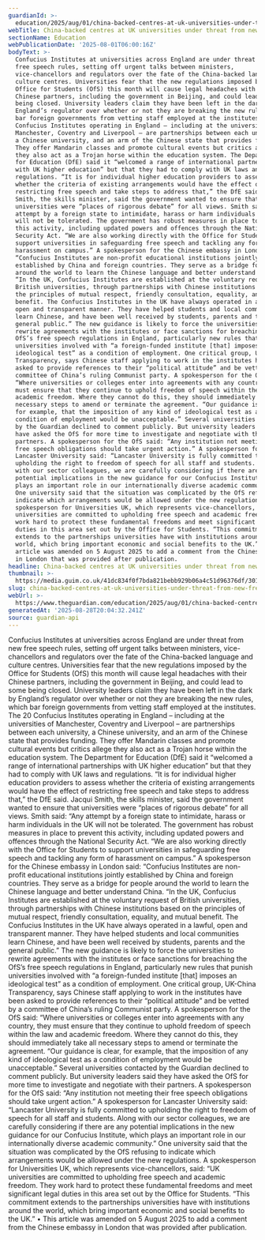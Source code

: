 ```yaml
---
guardianId: >-
  education/2025/aug/01/china-backed-centres-at-uk-universities-under-threat-from-new-free-speech-laws
webTitle: China-backed centres at UK universities under threat from new free speech laws
sectionName: Education
webPublicationDate: '2025-08-01T06:00:16Z'
bodyText: >-
  Confucius Institutes at universities across England are under threat from new
  free speech rules, setting off urgent talks between ministers,
  vice-chancellors and regulators over the fate of the China-backed language and
  culture centres. Universities fear that the new regulations imposed by the
  Office for Students (OfS) this month will cause legal headaches with their
  Chinese partners, including the government in Beijing, and could lead to some
  being closed. University leaders claim they have been left in the dark by
  England’s regulator over whether or not they are breaking the new rules, which
  bar foreign governments from vetting staff employed at the institutes. The 20
  Confucius Institutes operating in England – including at the universities of
  Manchester, Coventry and Liverpool – are partnerships between each university,
  a Chinese university, and an arm of the Chinese state that provides funding.
  They offer Mandarin classes and promote cultural events but critics allege
  they also act as a Trojan horse within the education system. The Department
  for Education (DfE) said it “welcomed a range of international partnerships
  with UK higher education” but that they had to comply with UK laws and
  regulations. “It is for individual higher education providers to assess
  whether the criteria of existing arrangements would have the effect of
  restricting free speech and take steps to address that,” the DfE said. Jacqui
  Smith, the skills minister, said the government wanted to ensure that
  universities were “places of rigorous debate” for all views. Smith said: “Any
  attempt by a foreign state to intimidate, harass or harm individuals in the UK
  will not be tolerated. The government has robust measures in place to prevent
  this activity, including updated powers and offences through the National
  Security Act. “We are also working directly with the Office for Students to
  support universities in safeguarding free speech and tackling any form of
  harassment on campus.” A spokesperson for the Chinese embassy in London said:
  “Confucius Institutes are non-profit educational institutions jointly
  established by China and foreign countries. They serve as a bridge for people
  around the world to learn the Chinese language and better understand China.
  “In the UK, Confucius Institutes are established at the voluntary request of
  British universities, through partnerships with Chinese institutions based on
  the principles of mutual respect, friendly consultation, equality, and mutual
  benefit. The Confucius Institutes in the UK have always operated in a lawful,
  open and transparent manner. They have helped students and local communities
  learn Chinese, and have been well received by students, parents and the
  general public.” The new guidance is likely to force the universities to
  rewrite agreements with the institutes or face sanctions for breaching the
  OfS’s free speech regulations in England, particularly new rules that punish
  universities involved with “a foreign-funded institute [that] imposes an
  ideological test” as a condition of employment. One critical group, UK-China
  Transparency, says Chinese staff applying to work in the institutes have been
  asked to provide references to their “political attitude” and be vetted by a
  committee of China’s ruling Communist party. A spokesperson for the OfS said:
  “Where universities or colleges enter into agreements with any country, they
  must ensure that they continue to uphold freedom of speech within the law and
  academic freedom. Where they cannot do this, they should immediately take all
  necessary steps to amend or terminate the agreement. “Our guidance is clear,
  for example, that the imposition of any kind of ideological test as a
  condition of employment would be unacceptable.” Several universities contacted
  by the Guardian declined to comment publicly. But university leaders said they
  have asked the OfS for more time to investigate and negotiate with their
  partners. A spokesperson for the OfS said: “Any institution not meeting their
  free speech obligations should take urgent action.” A spokesperson for
  Lancaster University said: “Lancaster University is fully committed to
  upholding the right to freedom of speech for all staff and students. Along
  with our sector colleagues, we are carefully considering if there are any
  potential implications in the new guidance for our Confucius Institute, which
  plays an important role in our internationally diverse academic community.”
  One university said that the situation was complicated by the OfS refusing to
  indicate which arrangements would be allowed under the new regulations. A
  spokesperson for Universities UK, which represents vice-chancellors, said: “UK
  universities are committed to upholding free speech and academic freedom. They
  work hard to protect these fundamental freedoms and meet significant legal
  duties in this area set out by the Office for Students. “This commitment
  extends to the partnerships universities have with institutions around the
  world, which bring important economic and social benefits to the UK.” • This
  article was amended on 5 August 2025 to add a comment from the Chinese embassy
  in London that was provided after publication.
headline: China-backed centres at UK universities under threat from new free speech laws
thumbnail: >-
  https://media.guim.co.uk/41dc834f0f7bda821bebb929b06a4c51d96376df/301_0_4320_3456/500.jpg
slug: china-backed-centres-at-uk-universities-under-threat-from-new-free-speech-laws
webUrl: >-
  https://www.theguardian.com/education/2025/aug/01/china-backed-centres-at-uk-universities-under-threat-from-new-free-speech-laws
generatedAt: '2025-08-28T20:04:32.241Z'
source: guardian-api
---
```

Confucius Institutes at universities across England are under threat from new free speech rules, setting off urgent talks between ministers, vice-chancellors and regulators over the fate of the China-backed language and culture centres. Universities fear that the new regulations imposed by the Office for Students (OfS) this month will cause legal headaches with their Chinese partners, including the government in Beijing, and could lead to some being closed. University leaders claim they have been left in the dark by England’s regulator over whether or not they are breaking the new rules, which bar foreign governments from vetting staff employed at the institutes. The 20 Confucius Institutes operating in England – including at the universities of Manchester, Coventry and Liverpool – are partnerships between each university, a Chinese university, and an arm of the Chinese state that provides funding. They offer Mandarin classes and promote cultural events but critics allege they also act as a Trojan horse within the education system. The Department for Education (DfE) said it “welcomed a range of international partnerships with UK higher education” but that they had to comply with UK laws and regulations. “It is for individual higher education providers to assess whether the criteria of existing arrangements would have the effect of restricting free speech and take steps to address that,” the DfE said. Jacqui Smith, the skills minister, said the government wanted to ensure that universities were “places of rigorous debate” for all views. Smith said: “Any attempt by a foreign state to intimidate, harass or harm individuals in the UK will not be tolerated. The government has robust measures in place to prevent this activity, including updated powers and offences through the National Security Act. “We are also working directly with the Office for Students to support universities in safeguarding free speech and tackling any form of harassment on campus.” A spokesperson for the Chinese embassy in London said: “Confucius Institutes are non-profit educational institutions jointly established by China and foreign countries. They serve as a bridge for people around the world to learn the Chinese language and better understand China. “In the UK, Confucius Institutes are established at the voluntary request of British universities, through partnerships with Chinese institutions based on the principles of mutual respect, friendly consultation, equality, and mutual benefit. The Confucius Institutes in the UK have always operated in a lawful, open and transparent manner. They have helped students and local communities learn Chinese, and have been well received by students, parents and the general public.” The new guidance is likely to force the universities to rewrite agreements with the institutes or face sanctions for breaching the OfS’s free speech regulations in England, particularly new rules that punish universities involved with “a foreign-funded institute [that] imposes an ideological test” as a condition of employment. One critical group, UK-China Transparency, says Chinese staff applying to work in the institutes have been asked to provide references to their “political attitude” and be vetted by a committee of China’s ruling Communist party. A spokesperson for the OfS said: “Where universities or colleges enter into agreements with any country, they must ensure that they continue to uphold freedom of speech within the law and academic freedom. Where they cannot do this, they should immediately take all necessary steps to amend or terminate the agreement. “Our guidance is clear, for example, that the imposition of any kind of ideological test as a condition of employment would be unacceptable.” Several universities contacted by the Guardian declined to comment publicly. But university leaders said they have asked the OfS for more time to investigate and negotiate with their partners. A spokesperson for the OfS said: “Any institution not meeting their free speech obligations should take urgent action.” A spokesperson for Lancaster University said: “Lancaster University is fully committed to upholding the right to freedom of speech for all staff and students. Along with our sector colleagues, we are carefully considering if there are any potential implications in the new guidance for our Confucius Institute, which plays an important role in our internationally diverse academic community.” One university said that the situation was complicated by the OfS refusing to indicate which arrangements would be allowed under the new regulations. A spokesperson for Universities UK, which represents vice-chancellors, said: “UK universities are committed to upholding free speech and academic freedom. They work hard to protect these fundamental freedoms and meet significant legal duties in this area set out by the Office for Students. “This commitment extends to the partnerships universities have with institutions around the world, which bring important economic and social benefits to the UK.” • This article was amended on 5 August 2025 to add a comment from the Chinese embassy in London that was provided after publication.
